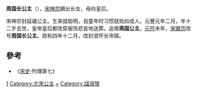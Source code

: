{{東亞女性歷史人物
| 名稱=周国长公主/淑怀帝姬
| 身份=[[宋朝|宋朝]]公主
| 畫像=
| 說明=
| 姓=赵
| 名=
| 封爵=公主，帝姬
| 位號=
| 封號=延禧公主、燕国公主、周国长公主，淑怀长帝姬
| 出生年=1067年
| 逝世年=1078年
| 諡號=淑懷
| 墳墓=
| 父親=[[宋神宗|宋神宗]]
| 同胞兄弟=
| 母親=[[钦圣宪肃皇后|钦圣宪肃皇后]]
|}}
'''周国长公主'''（{{Bd|1067年||1078年}}），[[宋神宗|宋神宗]]嫡出长女，母向皇后。

宋神宗封延禧公主。生来就聪明，自童年时习惯就宛如成人。元豐元年二月，年十二岁去世，皇帝皇后都改穿服饰悲哀地送葬。追赠'''燕国公主'''。[[元符|元符]]末年，[[宋徽宗|宋徽宗]]改号'''周国长公主'''。政和四年十二月，改封淑怀长帝姬。

==參考==
*《[[宋史|宋史]]·列傳第七》

[[Category:宋神宗皇女|1]]
[[Category:北宋公主|Category:北宋公主]]
[[Category:赵姓|~]]
[[Category:諡淑懷|Category:諡淑懷]]